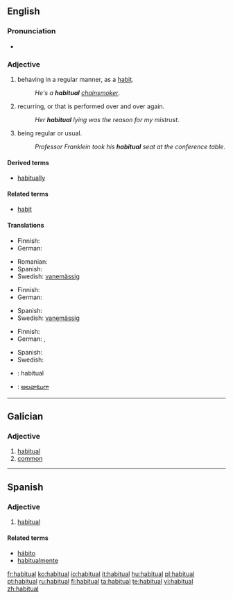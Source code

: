 ==English==

===Pronunciation===
* {{audio|en-us-habitual.ogg|Audio (US)}}

===Adjective===
{{en-adj}}

# behaving in a regular manner, as a [[habit]].
#: ''He's a '''habitual''' [[chainsmoker]]''.
# recurring, or that is performed over and over again.
#: ''Her '''habitual''' lying was the reason for my mistrust''.
# being regular or usual.
#: ''Professor Franklein took his '''habitual''' seat at the conference table''.

====Derived terms====
* [[habitually]]

====Related terms====
* [[habit]]

====Translations====
{{trans-top|behaving in a regular manner, as a habit}}
* Finnish: {{t-|fi|tavanomainen}}
* German: {{t-|de|gewohnt}}
{{trans-mid}}
* Romanian: {{t|ro|de obicei}}
* Spanish:  {{t-|es|habitual}}
* Swedish: [[vanemässig]]
{{trans-bottom}}

{{trans-top|recurring, or that is performed over and over again}}
* Finnish: {{t-|fi|tavanomainen}}
* German: {{t-|de|gewohnt}}
{{trans-mid}}
* Spanish:  {{t-|es|habitual}}
* Swedish: [[vanemässig]]
{{trans-bottom}}

{{trans-top|being regular or usual}}
* Finnish: {{t-|fi|tavanomainen}}
* German: {{t-|de|gewohnt}}, {{t+|de|gewöhnlich}}
{{trans-mid}}
* Spanish:  {{t-|es|habitual}}
* Swedish: {{t+|sv|vanlig}}
{{trans-bottom}}

{{checktrans-top}}
* {{ttbc|Interlingua}}: habitual
{{checktrans-mid}}
* {{ttbc|Telugu}}: [[అలవాటుగా]]
{{checktrans-bottom}}

----

==Galician==

===Adjective===
{{gl-adj|f=habitual|pl=habituais}}

# [[#English|habitual]]
# [[common]]

----

==Spanish==

===Adjective===
{{es-adj|pl=habituales}}

# [[#English|habitual]]

====Related terms====
*[[hábito]]
*[[habitualmente]]

[[fr:habitual]]
[[ko:habitual]]
[[io:habitual]]
[[it:habitual]]
[[hu:habitual]]
[[pl:habitual]]
[[pt:habitual]]
[[ru:habitual]]
[[fi:habitual]]
[[ta:habitual]]
[[te:habitual]]
[[vi:habitual]]
[[zh:habitual]]